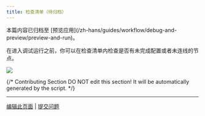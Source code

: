 ```yaml
---
title: 检查清单（待归档）
---
```


<Note>
    本篇内容已归档至 [预览应用](/zh-hans/guides/workflow/debug-and-preview/preview-and-run)。
</Note>

在进入调试运行之前，你可以在检查清单内检查是否有未完成配置或者未连线的节点。

![](https://assets-docs.dify.ai/dify-enterprise-mintlify/zh_CN/guides/workflow/debug-and-preview/16201deaa47a518ff73c983a33ab4002.png)

{/*
Contributing Section
DO NOT edit this section!
It will be automatically generated by the script.
*/}

---

[编辑此页面](https://github.com/langgenius/dify-docs/edit/main/zh-hans/guides/workflow/debug-and-preview/checklist.mdx) | [提交问题](https://github.com/langgenius/dify-docs/issues/new?title=文档问题%3A%20l&body=%23%23%20问题描述%0A%3C%21--%20请简要描述您发现的问题%20--%3E%0A%0A%23%23%20页面链接%0Ahttps%3A%2F%2Fgithub.com%2Flanggenius%2Fdify-docs%2Fblob%2Fmain%2Fzh-hans/guides/workflow/debug-and-preview%2Fchecklist.mdx%0A%0A%23%23%20建议修改%0A%3C%21--%20如果有具体的修改建议，请在此说明%20--%3E%0A%0A%3C%21--%20感谢您对文档质量的关注！%20--%3E)


